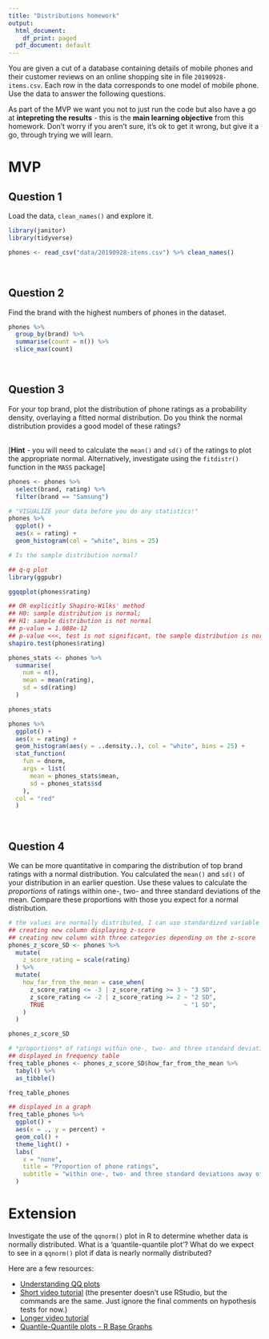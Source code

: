 ```yaml
---
title: "Distributions homework"
output:
  html_document:
    df_print: paged
  pdf_document: default
---
```


You are given a cut of a database containing details of mobile phones and their customer reviews on an online shopping site in file `20190928-items.csv`. Each row in the data corresponds to one model of mobile phone. Use the data to answer the following questions.  

As part of the MVP we want you not to just run the code but also have a go at **intepreting the results** - this is the **main learning objective** from this homework. Don't worry if you aren't sure, it's ok to get it wrong, but give it a go, through trying we will learn.  

# MVP

## Question 1

Load the data, `clean_names()` and explore it.

```r
library(janitor)
library(tidyverse)

phones <- read_csv("data/20190928-items.csv") %>% clean_names()
```


<br>

## Question 2

Find the brand with the highest numbers of phones in the dataset.

```r
phones %>% 
  group_by(brand) %>% 
  summarise(count = n()) %>% 
  slice_max(count)
```


<br>

## Question 3

For your top brand, plot the distribution of phone ratings as a probability density, overlaying a fitted normal distribution. Do you think the normal distribution provides a good model of these ratings?

<br>
[**Hint** - you will need to calculate the `mean()` and `sd()` of the ratings to plot the appropriate normal. Alternatively, investigate using the `fitdistr()` function in the `MASS` package]

```r
phones <- phones %>% 
  select(brand, rating) %>% 
  filter(brand == "Samsung") 
```

```r
# "VISUALIZE your data before you do any statistics!"
phones %>% 
  ggplot() +
  aes(x = rating) +
  geom_histogram(col = "white", bins = 25)
```

```r
# Is the sample distribution normal?

## q-q plot
library(ggpubr)

ggqqplot(phones$rating)

## OR explicitly Shapiro-Wilks' method
## H0: sample distribution is normal;
## H1: sample distribution is not normal
## p-value = 1.088e-12
## p-value <<<, test is not significant, the sample distribution is normal
shapiro.test(phones$rating) 
```


```r
phones_stats <- phones %>% 
  summarise(
    num = n(),
    mean = mean(rating),
    sd = sd(rating)
  )

phones_stats
```

```r
phones %>% 
  ggplot() +
  aes(x = rating) +
  geom_histogram(aes(y = ..density..), col = "white", bins = 25) +
  stat_function(
    fun = dnorm,
    args = list(
      mean = phones_stats$mean,
      sd = phones_stats$sd
    ),
  col = "red"
  )
```


<br>

## Question 4

We can be more quantitative in comparing the distribution of top brand ratings with a normal distribution. You calculated the `mean()` and `sd()` of your distribution in an earlier question. Use these values to calculate the *proportions* of ratings within one-, two- and three standard deviations of the mean. Compare these proportions with those you expect for a normal distribution.  

```r
# the values are normally distributed, I can use standardized variable (z-score) to evaluate how far away we are from the mean
## creating new column displaying z-score
## creating new column with three categories depending on the z-score
phones_z_score_SD <- phones %>% 
  mutate(
    z_score_rating = scale(rating)
  ) %>% 
  mutate(
    how_far_from_the_mean = case_when(
      z_score_rating <= -3 | z_score_rating >= 3 ~ "3 SD",
      z_score_rating <= -2 | z_score_rating >= 2 ~ "2 SD",
      TRUE                                       ~ "1 SD",
    )
  )

phones_z_score_SD

# *proportions* of ratings within one-, two- and three standard deviations away of the mean 
## displayed in frequency table
freq_table_phones <- phones_z_score_SD$how_far_from_the_mean %>% 
  tabyl() %>% 
  as_tibble()

freq_table_phones

## displayed in a graph
freq_table_phones %>% 
  ggplot() +
  aes(x = ., y = percent) +
  geom_col() +
  theme_light() +
  labs(
    x = "none",
    title = "Proportion of phone ratings",
    subtitle = "within one-, two- and three standard deviations away of the mean"
  )
```



# Extension

Investigate the use of the `qqnorm()` plot in R to determine whether data is normally distributed. What is a 'quantile-quantile plot'? What do we expect to see in a `qqnorm()` plot if data is nearly normally distributed?

Here are a few resources:

* [Understanding QQ plots](https://data.library.virginia.edu/understanding-q-q-plots/)
* [Short video tutorial](https://www.youtube.com/watch?v=Erze9pNIX8A) (the presenter doesn't use RStudio, but the commands are the same. Just ignore the final comments on hypothesis tests for now.)
* [Longer video tutorial](https://www.youtube.com/watch?v=smJBsZ4YQZw)
* [Quantile-Quantile plots - R Base Graphs](http://www.sthda.com/english/wiki/qq-plots-quantile-quantile-plots-r-base-graphs)


